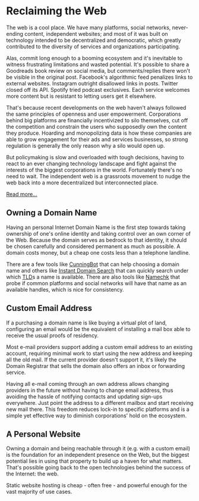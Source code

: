 # Reclaiming the Web

The web is a cool place. We have many platforms, social networks, never-ending
content, independent websites; and most of it was built on technology intended
to be decentralized and democratic, which greatly contributed to the diversity
of services and organizations participating.

Alas, commit long enough to a booming ecosystem and it's inevitable to witness
frustrating limitations and wasted potential. It's possible to share a Goodreads
book review on social media, but comments/replies there won't be visible in the
original post. Facebook's algorithmic feed penalizes links to external websites.
Instagram outright disallowed links in posts. Twitter closed off its API.
Spotify tried podcast exclusives. Each service welcomes more content but is
resistant to letting users get it elsewhere.

That's because recent developments on the web haven't always followed the same
principles of openness and user empowerment. Corporations behind big platforms
are financially incentivized to silo themselves, cut off the competition and
constrain the users who supposedly own the content they produce. Hoarding and
monopolizing data is how these companies are able to grow engagement for their
ads and services businesses, so strong regulation is generally the only reason
why a silo would open up.

But policymaking is slow and overloaded with tough decisions, having to react to
an ever changing technology landscape and fight against the interests of the
biggest corporations in the world. Fortunately there's no need to wait. The
independent web is a grassroots movement to nudge the web back into a more
decentralized but interconnected place.

[Read more...](https://indieweb.org/why)

## Owning a Domain Name

Having an personal Internet Domain Name is the first step towards taking
ownership of one's online identity and taking control over an own corner of the
Web. Because the domain serves as bedrock to that identity, it should be chosen
carefully and considered permanent as much as possible. A domain costs money,
but a cheap one costs less than a telephone landline.

There are a few tools like [CunningBot][] that can help choosing a domain name
and others like [Instant Domain Search][] that can quickly search under which
[TLD][]s a name is available. There are also tools like [Namechk][] that probe
if common platforms and social networks will have that name as an available
handles, which is nice for consistency.

[CunningBot]: https://cunningbot.com
[Instant Domain Search]: https://instantdomainsearch.com/
[TLD]: https://en.wikipedia.org/wiki/Top-level_domain
[Namechk]: https://namechk.com

## Custom Email Address

If a purchasing a domain name is like buying a virtual plot of land, configuring
an email would be the equivalent of installing a mail box able to receive the
usual proofs of residency.

Most e-mail providers support adding a custom email address to an existing
account, requiring minimal work to start using the new address and keeping all
the old mail. If the current provider doesn't support it, it's likely the Domain
Registrar that sells the domain also offers an inbox or forwarding service.

Having all e-mail coming through an own address allows changing providers in the
future without having to change email address, thus avoiding the hassle of
notifying contacts and updating sign-ups everywhere. Just point the address to a
different mailbox and start receiving new mail there. This freedom reduces
lock-in to specific platforms and is a simple yet effective way to diminish
corporations' hold on the ecosystem.

## A Personal Website

Owning a domain and being reachable through it (e.g. with a custom email) is the
foundation for an independent presence on the Web, but the biggest potential
lies in using that property to build up a haven for what matters. That's
possible going back to the open technologies behind the success of the Internet:
the web.

Static website hosting is cheap - often free - and powerful enough for the vast
majority of use cases.
